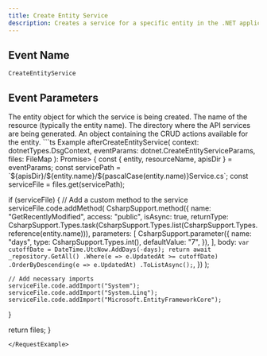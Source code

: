 ```yaml
---
title: Create Entity Service
description: Creates a service for a specific entity in the .NET application.
---
```


## Event Name

`CreateEntityService`

## Event Parameters

<ResponseField name="entity" type="Entity">
  The entity object for which the service is being created.
</ResponseField>

<ResponseField name="resourceName" type="string">
  The name of the resource (typically the entity name).
</ResponseField>

<ResponseField name="apisDir" type="string">
  The directory where the API services are being generated.
</ResponseField>

<ResponseField name="entityActions" type="object">
  An object containing the CRUD actions available for the entity.
</ResponseField>

<RequestExample>
```ts Example
afterCreateEntityService(
  context: dotnetTypes.DsgContext,
  eventParams: dotnet.CreateEntityServiceParams,
  files: FileMap<Class>
): Promise<FileMap<Class>> {
  const { entity, resourceName, apisDir } = eventParams;
  const servicePath = `${apisDir}/${entity.name}/${pascalCase(entity.name)}Service.cs`;
  const serviceFile = files.get(servicePath);

  if (serviceFile) {
    // Add a custom method to the service
    serviceFile.code.addMethod(
      CsharpSupport.method({
        name: "GetRecentlyModified",
        access: "public",
        isAsync: true,
        returnType: CsharpSupport.Types.task(CsharpSupport.Types.list(CsharpSupport.Types.reference(entity.name))),
        parameters: [
          CsharpSupport.parameter({
            name: "days",
            type: CsharpSupport.Types.int(),
            defaultValue: "7",
          }),
        ],
        body: `
          var cutoffDate = DateTime.UtcNow.AddDays(-days);
          return await _repository.GetAll()
            .Where(e => e.UpdatedAt >= cutoffDate)
            .OrderByDescending(e => e.UpdatedAt)
            .ToListAsync();
        `,
      })
    );

    // Add necessary imports
    serviceFile.code.addImport("System");
    serviceFile.code.addImport("System.Linq");
    serviceFile.code.addImport("Microsoft.EntityFrameworkCore");
  }

  return files;
}
```
</RequestExample>